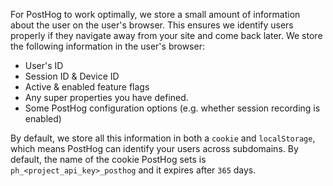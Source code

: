 For PostHog to work optimally, we store a small amount of information about the user on the user's browser. This ensures we identify users properly if they navigate away from your site and come back later. We store the following information in the user's browser:

-   User's ID
-   Session ID & Device ID
-   Active & enabled feature flags
-   Any super properties you have defined.
-   Some PostHog configuration options (e.g. whether session recording is enabled)

By default, we store all this information in both a `cookie` and `localStorage`, which means PostHog can identify your users across subdomains. By default, the name of the cookie PostHog sets is `ph_<project_api_key>_posthog` and it expires after `365` days. 